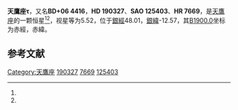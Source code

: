 {{Starbox begin
| name = 天鷹座τ
}}
{{Starbox observe
| epoch = [[J2000.0|J2000.0]]
| constell = [[天鷹座|天鷹座]]<ref name=SIMBAD>{{cite web
 | url=http://simbad.u-strasbg.fr/simbad/sim-id?Ident=HR+7669
 | title=Pulsating variable Star
 | publisher=Centre de Données astronomiques de Strasbourg
 | work=SIMBAD
 | accessdate=2012-07-13
 | archive-date=2019-05-19
 | archive-url=https://web.archive.org/web/20190519204251/http://simbad.u-strasbg.fr/simbad/sim-id?Ident=HR+7669
 | dead-url=no
 }}</ref><ref name=DATA>{{cite web
 | url=http://vizier.u-strasbg.fr/viz-bin/VizieR-5?-out.add=.&-source=5050&-corr=PK=HR&-out.max=9999&HR=7669
 | title=VizieR Detailed Page
 | accessdate=2012-07-13
 | archive-date=2016-03-04
 | archive-url=https://web.archive.org/web/20160304231942/http://vizier.u-strasbg.fr/viz-bin/VizieR-5?-out.add=.&-source=5050&-corr=PK=HR&-out.max=9999&HR=7669
 | dead-url=no
 }}</ref>
| 星官 = 
| ra = {{RA|20|4|8.3}}<ref name=SIMBAD /><ref name=DATA />
| dec = {{DEC|+7|16|41}}<ref name=SIMBAD /><ref name=DATA />
| appmag_v = 5.52<ref name=SIMBAD /><ref name=DATA />
}}
{{Starbox character
| class = gK0<ref name=SIMBAD /><ref name=DATA />
| b-v = 1.06<ref name=SIMBAD /><ref name=DATA />
| u-b = 0.86<ref name=SIMBAD /><ref name=DATA />
| r-i = <ref name=SIMBAD /><ref name=DATA />
| variable = 
}}
{{Starbox astrometry
| radial_v = 0.86
| prop_mo_ra = -28
| parallax = 0.005
| p_error = 
}}
{{Starbox catalog
| names =BD+06 4416，[[SAO星表|SAO]] 125403，[[HD星表|HD]] 190327，[[HR星表|HR]] 7669}}
{{Starbox reference |Simbad=HR+7669}}
{{Starbox end}}

'''天鷹座τ'''，又名'''BD+06 4416'''，'''HD 190327'''、'''SAO 125403'''、'''HR 7669'''，是[[天鷹座|天鷹座]]的一颗恒星<ref name=SIMBAD /><ref name=DATA />，视星等为5.52，位于[[銀道座標系|銀經]]48.01，[[銀道座標系|銀緯]]-12.57，其[[B1900.0|B1900.0]]坐标为赤經{{RA|19|59|15.2}}，赤緯{{DEC|+6|-12.57|44}}。

== 参考文献 ==
{{reflist}}

{{star-stub}}

{{天鷹座恒星}}
{{星官|河鼓|3|9}}
[[Category:天鷹座|Category:天鷹座]]
[[Category:HD和HDE天體|190327]]
[[Category:HR天體|7669]]
[[Category:SAO天體|125403]]